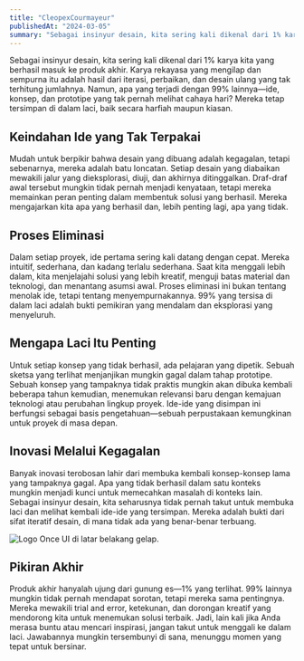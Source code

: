 ```yaml
---
title: "CleopexCourmayeur"
publishedAt: "2024-03-05"
summary: "Sebagai insinyur desain, kita sering kali dikenal dari 1% karya kita yang berhasil masuk ke produk akhir."
---
```


Sebagai insinyur desain, kita sering kali dikenal dari 1% karya kita yang berhasil masuk ke produk akhir. Karya rekayasa yang mengilap dan sempurna itu adalah hasil dari iterasi, perbaikan, dan desain ulang yang tak terhitung jumlahnya. Namun, apa yang terjadi dengan 99% lainnya—ide, konsep, dan prototipe yang tak pernah melihat cahaya hari? Mereka tetap tersimpan di dalam laci, baik secara harfiah maupun kiasan.

## Keindahan Ide yang Tak Terpakai

Mudah untuk berpikir bahwa desain yang dibuang adalah kegagalan, tetapi sebenarnya, mereka adalah batu loncatan. Setiap desain yang diabaikan mewakili jalur yang dieksplorasi, diuji, dan akhirnya ditinggalkan. Draf-draf awal tersebut mungkin tidak pernah menjadi kenyataan, tetapi mereka memainkan peran penting dalam membentuk solusi yang berhasil. Mereka mengajarkan kita apa yang berhasil dan, lebih penting lagi, apa yang tidak.

## Proses Eliminasi

Dalam setiap proyek, ide pertama sering kali datang dengan cepat. Mereka intuitif, sederhana, dan kadang terlalu sederhana. Saat kita menggali lebih dalam, kita menjelajahi solusi yang lebih kreatif, menguji batas material dan teknologi, dan menantang asumsi awal. Proses eliminasi ini bukan tentang menolak ide, tetapi tentang menyempurnakannya. 99% yang tersisa di dalam laci adalah bukti pemikiran yang mendalam dan eksplorasi yang menyeluruh.

## Mengapa Laci Itu Penting

Untuk setiap konsep yang tidak berhasil, ada pelajaran yang dipetik. Sebuah sketsa yang terlihat menjanjikan mungkin gagal dalam tahap prototipe. Sebuah konsep yang tampaknya tidak praktis mungkin akan dibuka kembali beberapa tahun kemudian, menemukan relevansi baru dengan kemajuan teknologi atau perubahan lingkup proyek. Ide-ide yang disimpan ini berfungsi sebagai basis pengetahuan—sebuah perpustakaan kemungkinan untuk proyek di masa depan.

## Inovasi Melalui Kegagalan

Banyak inovasi terobosan lahir dari membuka kembali konsep-konsep lama yang tampaknya gagal. Apa yang tidak berhasil dalam satu konteks mungkin menjadi kunci untuk memecahkan masalah di konteks lain. Sebagai insinyur desain, kita seharusnya tidak pernah takut untuk membuka laci dan melihat kembali ide-ide yang tersimpan. Mereka adalah bukti dari sifat iteratif desain, di mana tidak ada yang benar-benar terbuang.

![Logo Once UI di latar belakang gelap.](/images/projects/project-01/cover-01.jpg)

## Pikiran Akhir

Produk akhir hanyalah ujung dari gunung es—1% yang terlihat. 99% lainnya mungkin tidak pernah mendapat sorotan, tetapi mereka sama pentingnya. Mereka mewakili trial and error, ketekunan, dan dorongan kreatif yang mendorong kita untuk menemukan solusi terbaik. Jadi, lain kali jika Anda merasa buntu atau mencari inspirasi, jangan takut untuk menggali ke dalam laci. Jawabannya mungkin tersembunyi di sana, menunggu momen yang tepat untuk bersinar.